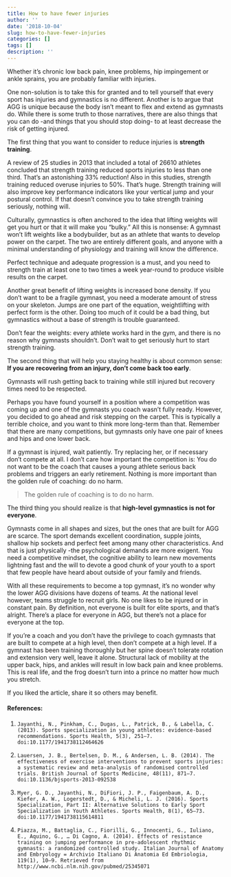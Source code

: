 ```yaml
---
title: How to have fewer injuries
author: ''
date: '2018-10-04'
slug: how-to-have-fewer-injuries
categories: []
tags: []
description: ''
---
```

Whether it's chronic low back pain, knee problems, hip impingement or ankle sprains, you are probably familiar with injuries.

One non-solution is to take this for granted and to tell yourself that every sport has injuries and gymnastics is no different. Another is to argue that AGG is unique because the body isn't meant to flex and extend as gymnasts do. 
While there is some truth to those narratives, there are also things that you can do -and things that you should stop doing- to at least decrease the risk of getting injured.

The first thing that you want to consider to reduce injuries is __strength training__.

A review of 25 studies in 2013 that included a total of 26610 athletes concluded that strength training reduced sports injuries to less than one third. That's an astonishing 33% reduction! Also in this studies, strength training reduced overuse injuries to 50%. That's huge. Strength training will also improve key performance indicators like your vertical jump and your postural control. If that doesn't convince you to take strength training seriously, nothing will.

Culturally, gymnastics is often anchored to the idea that lifting weights will get you hurt or that it will make you "bulky." All this is nonsense: A gymnast won't lift weights like a bodybuilder, but as an athlete that wants to develop power on the carpet. The two are entirely different goals, and anyone with a minimal understanding of physiology and training will know the difference. 

Perfect technique and adequate progression is a must, and you need to strength train at least one to two times a week year-round to produce visible results on the carpet.

Another great benefit of lifting weights is increased bone density. If you don't want to be a fragile gymnast, you need a moderate amount of stress on your skeleton. Jumps are one part of the equation, weightlifting with perfect form is the other. Doing too much of it could be a bad thing, but gymnastics without a base of strength is trouble guaranteed. 

Don't fear the weights: every athlete works hard in the gym, and there is no reason why gymnasts shouldn't. Don’t wait to get seriously hurt to start strength training. 

The second thing that will help you staying healthy is about common sense: 
__If you are recovering from an injury, don't come back too early__. 

Gymnasts will rush getting back to training while still injured but recovery times need to be respected.

Perhaps you have found yourself in a position where a competition was coming up and one of the gymnasts you coach wasn't fully ready. However, you decided to go ahead and risk stepping on the carpet. This is typically a terrible choice, and you want to think more long-term than that.
Remember that there are many competitions, but gymnasts only have one pair of knees and hips and one lower back. 

If a gymnast is injured, wait patiently. Try replacing her, or if necessary don't compete at all. I don't care how important the competition is: You do not want to be the coach that causes a young athlete serious back problems and triggers an early retirement. Nothing is more important than the golden rule of coaching: do no harm.

>The golden rule of coaching is to do no harm.

The third thing you should realize is that __high-level gymnastics is not for everyone__. 

Gymnasts come in all shapes and sizes, but the ones that are built for AGG are scarce. The sport demands excellent coordination, supple joints, shallow hip sockets and perfect feet among many other characteristics. And that is just physically -the psychological demands are more exigent.
You need a competitive mindset, the cognitive ability to learn new movements lightning fast and the will to devote a good chunk of your youth to a sport that few people have heard about outside of your family and friends.

With all these requirements to become a top gymnast, it's no wonder why the lower AGG divisions have dozens of teams. At the national level however, teams struggle to recruit girls. No one likes to be injured or in constant pain. By definition, not everyone is built for elite sports, and that's alright. There's a place for everyone in AGG, but there's not a place for everyone at the top.

If you're a coach and you don't have the privilege to coach gymnasts that are built to compete at a high level, then don't compete at a high level. If a gymnast has been training thoroughly but her spine doesn't tolerate rotation and extension very well, leave it alone. Structural lack of mobility at the upper back, hips, and ankles will result in low back pain and knee problems. This is real life, and the frog doesn't turn into a prince no matter how much you stretch.

If you liked the article, share it so others may benefit.

#### References:

1.     Jayanthi, N., Pinkham, C., Dugas, L., Patrick, B., & Labella, C. (2013). Sports specialization in young athletes: evidence-based recommendations. Sports Health, 5(3), 251–7. doi:10.1177/1941738112464626

2.     Lauersen, J. B., Bertelsen, D. M., & Andersen, L. B. (2014). The effectiveness of exercise interventions to prevent sports injuries: a systematic review and meta-analysis of randomised controlled trials. British Journal of Sports Medicine, 48(11), 871–7. doi:10.1136/bjsports-2013-092538

3.     Myer, G. D., Jayanthi, N., DiFiori, J. P., Faigenbaum, A. D., Kiefer, A. W., Logerstedt, D., & Micheli, L. J. (2016). Sports Specialization, Part II: Alternative Solutions to Early Sport Specialization in Youth Athletes. Sports Health, 8(1), 65–73. doi:10.1177/1941738115614811

4.     Piazza, M., Battaglia, C., Fiorilli, G., Innocenti, G., Iuliano, E., Aquino, G., … Di Cagno, A. (2014). Effects of resistance training on jumping performance in pre-adolescent rhythmic gymnasts: a randomized controlled study. Italian Journal of Anatomy and Embryology = Archivio Italiano Di Anatomia Ed Embriologia, 119(1), 10–9. Retrieved from http://www.ncbi.nlm.nih.gov/pubmed/25345071


